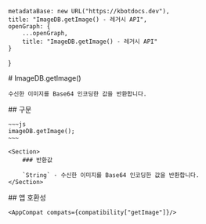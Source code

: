 
    metadataBase: new URL("https://kbotdocs.dev"),
    title: "ImageDB.getImage() - 레거시 API",
    openGraph: {
        ...openGraph,
        title: "ImageDB.getImage() - 레거시 API"
    }
}

<Section>
    # ImageDB.getImage()

    수신한 이미지를 Base64 인코딩한 값을 반환합니다.
</Section>
<Section>
    ## 구문

    ~~~js
    imageDB.getImage();
    ~~~

    <Section>
        ### 반환값

        `String` - 수신한 이미지를 Base64 인코딩한 값을 반환합니다.
    </Section>
</Section>
<Section>
    ## 앱 호환성

    <AppCompat compats={compatibility["getImage"]}/>
</Section>